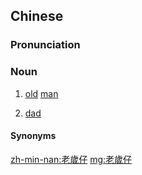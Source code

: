 {{also|老岁仔}}
==Chinese==
{{zh-forms|s=老岁仔|alt=老伙仔}}

===Pronunciation===
{{zh-pron
|mn=xm,tp:lāu-hè-仔/qz:lǎu-hèr-仔/kh:lāu-hòe-仔/sx:lāu-hèr-仔
|cat=n
}}

===Noun===
{{zh-noun}} {{tlb|zh|Min Nan}}

# {{lb|zh|Xiamen|Quanzhou|Taiwan|slightly|derogatory}} [[old]] [[man]]
# {{lb|zh|Sanxia|face-to-face}} [[dad]]

====Synonyms====
{{zh-dial|爸爸}}

[[zh-min-nan:老歲仔]]
[[mg:老歲仔]]